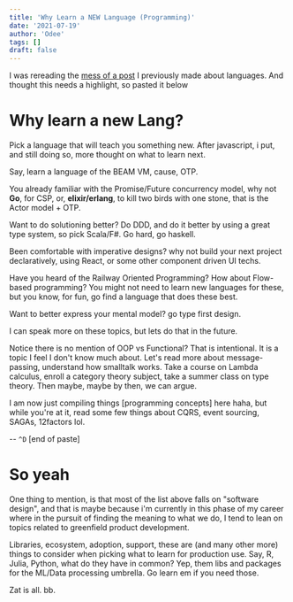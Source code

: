 ```yaml
---
title: 'Why Learn a NEW Language (Programming)'
date: '2021-07-19'
author: 'Odee'
tags: []
draft: false
---
```


I was rereading the [mess of a post](languages) I previously made about
languages. And thought this needs a highlight, so pasted it below

# Why learn a new Lang?

Pick a language that will teach you something new. After javascript, i put, and
still doing so, more thought on what to learn next.

Say, learn a language of the BEAM VM, cause, OTP.

You already familiar with the Promise/Future concurrency model, why not **Go**,
for CSP, or, **elixir/erlang**, to kill two birds with one stone, that is the
Actor model + OTP.

Want to do solutioning better? Do DDD, and do it better by using a great type
system, so pick Scala/F#. Go hard, go haskell.

Been comfortable with imperative designs? why not build your next project
declaratively, using React, or some other component driven UI techs.

Have you heard of the Railway Oriented Programming? How about Flow-based
programming? You might not need to learn new languages for these, but you know,
for fun, go find a language that does these best.

Want to better express your mental model? go type first design.

I can speak more on these topics, but lets do that in the future.

Notice there is no mention of OOP vs Functional? That is intentional. It is a
topic I feel I don't know much about. Let's read more about message-passing,
understand how smalltalk works. Take a course on Lambda calculus, enroll a
category theory subject, take a summer class on type theory. Then maybe, maybe
by then, we can argue.

I am now just compiling things [programming concepts] here haha, but while
you're at it, read some few things about CQRS, event sourcing, SAGAs, 12factors
lol.

-- `^D` [end of paste]

# So yeah

One thing to mention, is that most of the list above falls on "software design",
and that is maybe because i'm currently in this phase of my career where in the
pursuit of finding the meaning to what we do, I tend to lean on topics related
to greenfield product development.

Libraries, ecosystem, adoption, support, these are (and many other more) things
to consider when picking what to learn for production use. Say, R, Julia,
Python, what do they have in common? Yep, them libs and packages for the ML/Data
processing umbrella. Go learn em if you need those.

Zat is all. bb.
